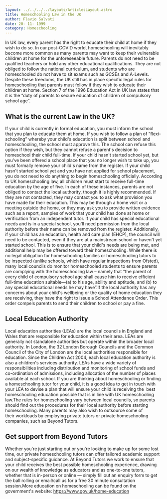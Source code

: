 ```yaml
--- 
layout: ../../../../layouts/ArticlesLayout.astro
title: Homeschooling Law in the UK
author: Flavio Salvati
date: 20- 11- 1999
category: Homeschooling
--- 
```



In UK law, every parent has the right to educate their child at home if they wish to do so. In our post-COVID world, homeschooling will inevitably become more common as many parents may want to keep their vulnerable children at home for the unforeseeable future. Parents do not need to be qualified teachers or hold any other educational qualifications. They are not obliged to follow the national curriculum, and students who are homeschooled do not have to sit exams such as GCSEs and A-Levels. Despite these freedoms, the UK still has in place specific legal rules for homeschooling that parents must follow if they wish to educate their children at home. Section 7 of the 1996 Education Act in UK law states that it is the “duty of parents to secure education of children of compulsory school age”.

## What is the current Law in the UK?

If your child is currently in formal education, you must inform the school that you plan to educate them at home. If you wish to follow a plan of “flexi-schooling” whereby your child&#39;s education is split between school and homeschooling, the school must approve this. The school can refuse this option if they wish, but they cannot refuse a parent&#39;s decision to homeschool their child full-time. If your child hasn&#39;t started school yet, but you&#39;ve been offered a school place that you no longer wish to take up, you must formally remove your child&#39;s name from the register. If your child hasn&#39;t started school yet and you have not applied for school placement, you do not need to do anything to begin homeschooling officially. According to UK homeschooling law, all children must start to receive full-time education by the age of five. In each of these instances, parents are not obliged to contact the local authority, though it is highly recommended. If they are not contacted, they may contact you to ask what provision you have made for their education. This may be through a home visit or a meeting outside the home, or they may ask you to provide written evidence such as a report, samples of work that your child has done at home or verification from an independent tutor. If your child has special educational needs and is in a special school, you&#39;ll need permission from the local authority before their name can be removed from the register. Additionally, if your child has an education, health and care plan (EHCP), the council will need to be contacted, even if they are at a mainstream school or haven&#39;t yet started school. This is to ensure that your child&#39;s needs are being met, and additional help may be offered toward their homeschooling. While there is no legal obligation for homeschooling families or homeschooling tutors to be inspected (unlike schools, which have regular inspections from Ofsted), many local councils do monitor homeschooled students to ensure parents are complying with the homeschooling law – namely that “the parent of every child of compulsory school age shall cause him to receive efficient full-time education suitable—(a) to his age, ability and aptitude, and (b) to any special educational needs he may have”.If the local authority has any concerns about your child&#39;s wellbeing or the quality of home education they are receiving, they have the right to issue a School Attendance Order. This order compels parents to send their children to school or pay a fine. 

## Local Education Authority

Local education authorities (LEAs) are the local councils in England and Wales that are responsible for education within their area. LEAs are generally not standalone authorities but operate within the broader local authority. In London, the 32 London Borough Councils and the Common Council of the City of London are the local authorities responsible for education. Since the Children Act 2004, each local education authority is also a children&#39;s services authority. LEAs have a wide variety of responsibilities including distribution and monitoring of school funds and co-ordination of admissions, including allocation of the number of places available at each school. If you are thinking about homeschooling or finding a homeschooling tutor for your child, it is a good idea to get in touch with your LEA to devise a plan that will ensure your child is receiving the  best homeschooling education possible that is in line with UK homeschooling law.The rules for homeschooling vary between local councils, so parents should find out the procedures for their local authority before starting homeschooling. Many parents may also wish to outsource some of their workloads by employing private tutors or private homeschooling companies, such as Beyond Tutors. 

## Get support from Beyond Tutors

Whether you&#39;re just starting out or you&#39;re looking to make up for some lost time, our private homeschooling tutors can offer tailored academic support and subject-specific guidance. At Beyond Tutors we work to ensure that your child receives the best possible homeschooling experience, drawing on our wealth of knowledge as educators and as one-to-one tutors, whether that is in-person or online — simply fill out an enquiry form to get the ball rolling or email/call us for a free 30 minute consultation session.More education on homeschooling can be found on the government&#39;s website: https://www.gov.uk/home-education

